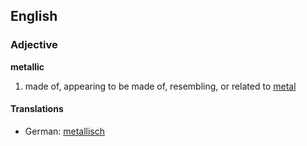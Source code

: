 ==English==
===Adjective===
'''metallic'''
# made of, appearing to be made of, resembling, or related to [[metal]]
====Translations====
*German: [[metallisch]]